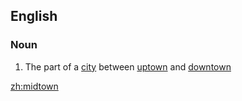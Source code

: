==English==

===Noun===
{{en-noun|-}}

#{{US}} The part of a [[city]] between [[uptown]] and [[downtown]]

[[zh:midtown]]